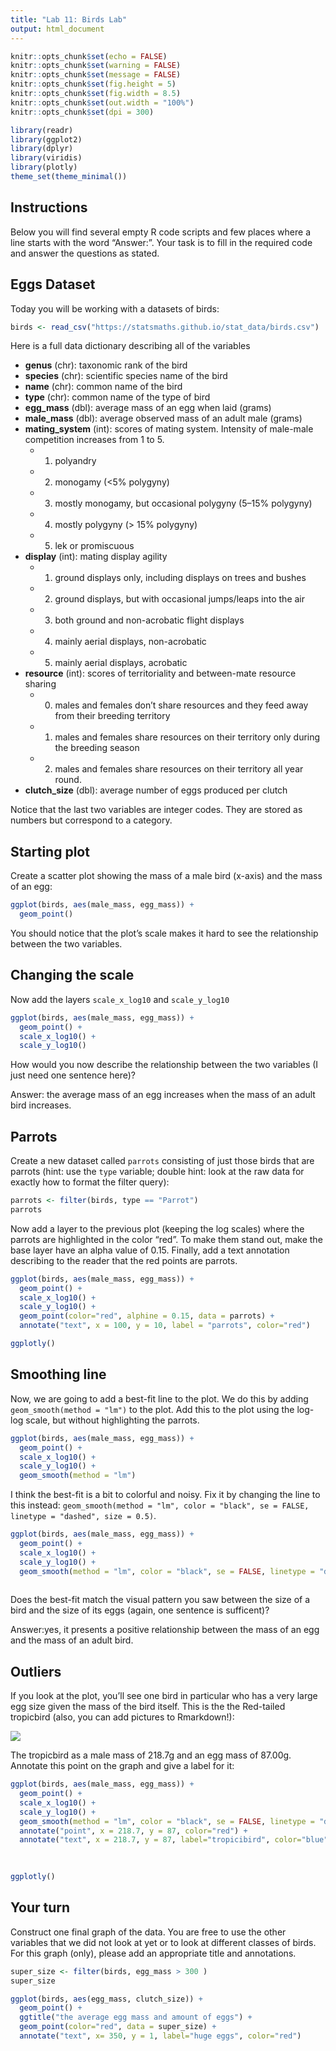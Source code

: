 ---
title: "Lab 11: Birds Lab"
output: html_document
---

```{r setup, include=FALSE}
knitr::opts_chunk$set(echo = FALSE)
knitr::opts_chunk$set(warning = FALSE)
knitr::opts_chunk$set(message = FALSE)
knitr::opts_chunk$set(fig.height = 5)
knitr::opts_chunk$set(fig.width = 8.5)
knitr::opts_chunk$set(out.width = "100%")
knitr::opts_chunk$set(dpi = 300)

library(readr)
library(ggplot2)
library(dplyr)
library(viridis)
library(plotly)
theme_set(theme_minimal())
```

## Instructions

Below you will find several empty R code scripts and few places where a line
starts with the word "Answer:". Your task is to fill in the required code and
answer the questions as stated.

## Eggs Dataset

Today you will be working with a datasets of birds:

```{r}
birds <- read_csv("https://statsmaths.github.io/stat_data/birds.csv")
```

Here is a full data dictionary describing all of the variables

- **genus** (chr): taxonomic rank of the bird
- **species** (chr): scientific species name of the bird
- **name** (chr): common name of the bird
- **type** (chr): common name of the type of bird
- **egg_mass** (dbl): average mass of an egg when laid (grams)
- **male_mass** (dbl): average observed mass of an adult male (grams)
- **mating_system** (int): scores of mating system. Intensity of male-male competition increases from 1 to 5.
    - (1) polyandry
    - (2) monogamy (<5% polygyny)
    - (3) mostly monogamy, but occasional polygyny (5–15% polygyny)
    - (4) mostly polygyny (> 15% polygyny)
    - (5) lek or promiscuous
- **display** (int): mating display agility
    - (1) ground displays only, including displays on trees and bushes
    - (2) ground displays, but with occasional jumps/leaps into the air
    - (3) both ground and non-acrobatic flight displays
    - (4) mainly aerial displays, non-acrobatic
    - (5) mainly aerial displays, acrobatic
- **resource** (int): scores of territoriality and between-mate resource sharing
    - (0) males and females don't share resources and they feed away from their breeding territory
    - (1) males and females share resources on their territory only during the breeding season
    - (2) males and females share resources on their territory all year round.
- **clutch_size** (dbl): average number of eggs produced per clutch

Notice that the last two variables are integer codes. They are stored as numbers but
correspond to a category.

## Starting plot

Create a scatter plot showing the mass of a male bird (x-axis) and the mass of an egg:

```{r}
ggplot(birds, aes(male_mass, egg_mass)) +
  geom_point()
```

You should notice that the plot's scale makes it hard to see the relationship between the two variables.

## Changing the scale

Now add the layers `scale_x_log10` and `scale_y_log10`

```{r}
ggplot(birds, aes(male_mass, egg_mass)) +
  geom_point() +
  scale_x_log10() +
  scale_y_log10()
```

How would you now describe the relationship between the two variables (I just need one sentence here)?

Answer: the average mass of an egg increases when the mass of an adult bird increases. 

## Parrots

Create a new dataset called `parrots` consisting of just those birds that are
parrots (hint: use the `type` variable; double hint: look at the raw data for
exactly how to format the filter query):

```{r}
parrots <- filter(birds, type == "Parrot")
parrots
```

Now add a layer to the previous plot (keeping the log scales) where the parrots are highlighted in the
color "red". To make them stand out, make the base layer have an alpha value of 0.15. Finally, add
a text annotation describing to the reader that the red points are parrots.

```{r}
ggplot(birds, aes(male_mass, egg_mass)) +
  geom_point() +
  scale_x_log10() +
  scale_y_log10() +
  geom_point(color="red", alphine = 0.15, data = parrots) +
  annotate("text", x = 100, y = 10, label = "parrots", color="red")

ggplotly()

```

## Smoothing line

Now, we are going to add a best-fit line to the plot. We do this by adding `geom_smooth(method = "lm")` to
the plot. Add this to the plot using the log-log scale, but without highlighting the parrots.

```{r}
ggplot(birds, aes(male_mass, egg_mass)) +
  geom_point() +
  scale_x_log10() +
  scale_y_log10() +
  geom_smooth(method = "lm")
```

I think the best-fit is a bit to colorful and noisy. Fix it by changing the line to this instead:
`geom_smooth(method = "lm", color = "black", se = FALSE, linetype = "dashed", size = 0.5)`.

```{r}
ggplot(birds, aes(male_mass, egg_mass)) +
  geom_point() +
  scale_x_log10() +
  scale_y_log10() +
  geom_smooth(method = "lm", color = "black", se = FALSE, linetype = "dashed", size = 0.5)
  
```

Does the best-fit match the visual pattern you saw between the size of a bird and the size of its eggs (again,
one sentence is sufficent)?

Answer:yes, it presents a positive relationship between the mass of an egg and the mass of an adult bird. 

## Outliers

If you look at the plot, you'll see one bird in particular who has a very large egg size given the mass of
the bird itself. This is the the Red-tailed tropicbird (also, you can add pictures to Rmarkdown!):

![](https://upload.wikimedia.org/wikipedia/commons/thumb/4/47/Red-tailed_Tropicbird_RWD2.jpg/640px-Red-tailed_Tropicbird_RWD2.jpg)




The tropicbird as a male mass of 218.7g and an egg mass of 87.00g. Annotate this point on the graph and give a label for
it:

```{r}
ggplot(birds, aes(male_mass, egg_mass)) +
  geom_point() +
  scale_x_log10() +
  scale_y_log10() +
  geom_smooth(method = "lm", color = "black", se = FALSE, linetype = "dashed", size = 0.5) +
  annotate("point", x = 218.7, y = 87, color="red") +
  annotate("text", x = 218.7, y = 87, label="tropicibird", color="blue")

  
   
ggplotly()
```

## Your turn

Construct one final graph of the data. You are free to use the other variables that we did not look at yet or to look at
different classes of birds. For this graph (only), please add an appropriate title and annotations.

```{r}
super_size <- filter(birds, egg_mass > 300 )
super_size

ggplot(birds, aes(egg_mass, clutch_size)) +
  geom_point() +
  ggtitle("the average egg mass and amount of eggs") +
  geom_point(color="red", data = super_size) +
  annotate("text", x= 350, y = 1, label="huge eggs", color="red")

  
```












